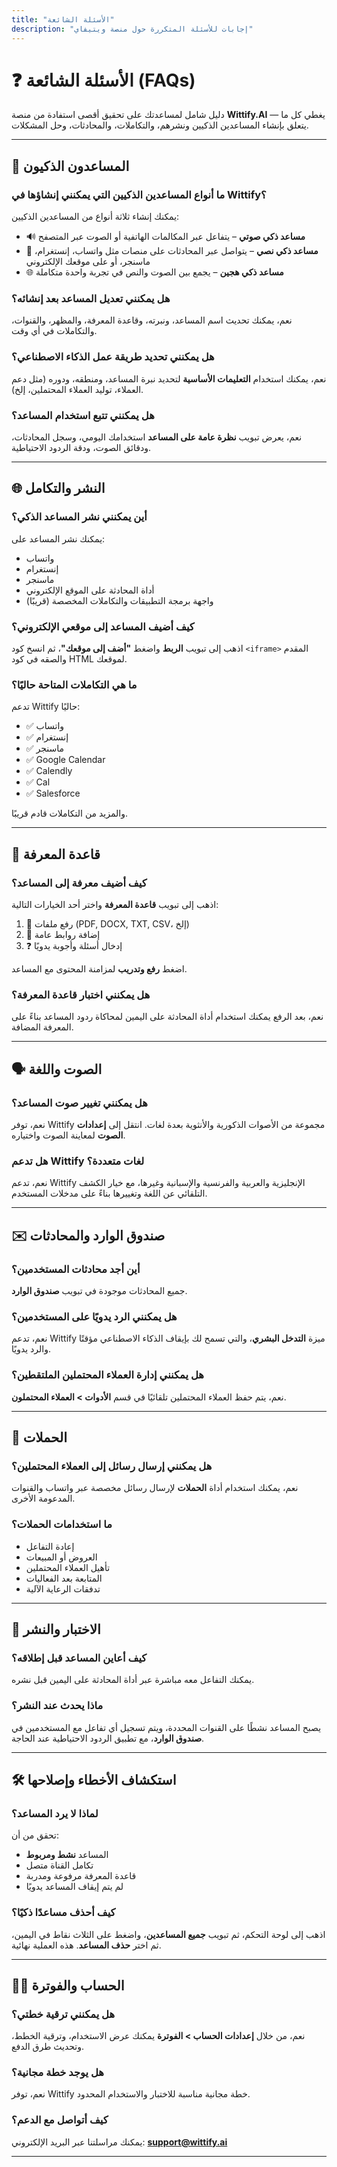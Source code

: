 ```yaml
---
title: "الأسئلة الشائعة"
description: "إجابات للأسئلة المتكررة حول منصة ويتيفاي"
---
```

# ❓ الأسئلة الشائعة (FAQs)

دليل شامل لمساعدتك على تحقيق أقصى استفادة من منصة **Wittify.AI** — يغطي كل ما يتعلق بإنشاء المساعدين الذكيين ونشرهم، والتكاملات، والمحادثات، وحل المشكلات.

---

## 🤖 المساعدون الذكيون

### ما أنواع المساعدين الذكيين التي يمكنني إنشاؤها في Wittify؟

يمكنك إنشاء ثلاثة أنواع من المساعدين الذكيين:

* 🔊 **مساعد ذكي صوتي** – يتفاعل عبر المكالمات الهاتفية أو الصوت عبر المتصفح
* 💬 **مساعد ذكي نصي** – يتواصل عبر المحادثات على منصات مثل واتساب، إنستغرام، ماسنجر، أو على موقعك الإلكتروني
* 🌐 **مساعد ذكي هجين** – يجمع بين الصوت والنص في تجربة واحدة متكاملة

### هل يمكنني تعديل المساعد بعد إنشائه؟

نعم، يمكنك تحديث اسم المساعد، ونبرته، وقاعدة المعرفة، والمظهر، والقنوات، والتكاملات في أي وقت.

### هل يمكنني تحديد طريقة عمل الذكاء الاصطناعي؟

نعم، يمكنك استخدام **التعليمات الأساسية** لتحديد نبرة المساعد، ومنطقه، ودوره (مثل دعم العملاء، توليد العملاء المحتملين، إلخ).

### هل يمكنني تتبع استخدام المساعد؟

نعم، يعرض تبويب **نظرة عامة على المساعد** استخدامك اليومي، وسجل المحادثات، ودقائق الصوت، ودقة الردود الاحتياطية.

---

## 🌐 النشر والتكامل

### أين يمكنني نشر المساعد الذكي؟

يمكنك نشر المساعد على:

* واتساب
* إنستغرام
* ماسنجر
* أداة المحادثة على الموقع الإلكتروني
* واجهة برمجة التطبيقات والتكاملات المخصصة (قريبًا)

### كيف أضيف المساعد إلى موقعي الإلكتروني؟

اذهب إلى تبويب **الربط** واضغط **"أضف إلى موقعك"**، ثم انسخ كود `<iframe>` المقدم والصقه في كود HTML لموقعك.

### ما هي التكاملات المتاحة حاليًا؟

تدعم Wittify حاليًا:

* ✅ واتساب
* ✅ إنستغرام
* ✅ ماسنجر
* ✅ Google Calendar
* ✅ Calendly
* ✅ Cal
* ✅ Salesforce

والمزيد من التكاملات قادم قريبًا.

---

## 🧠 قاعدة المعرفة

### كيف أضيف معرفة إلى المساعد؟

اذهب إلى تبويب **قاعدة المعرفة** واختر أحد الخيارات التالية:

1. 📁 رفع ملفات (PDF, DOCX, TXT, CSV، إلخ)
2. 🔗 إضافة روابط عامة
3. ❓ إدخال أسئلة وأجوبة يدويًا

اضغط **رفع وتدريب** لمزامنة المحتوى مع المساعد.

### هل يمكنني اختبار قاعدة المعرفة؟

نعم، بعد الرفع يمكنك استخدام أداة المحادثة على اليمين لمحاكاة ردود المساعد بناءً على المعرفة المضافة.

---

## 🗣 الصوت واللغة

### هل يمكنني تغيير صوت المساعد؟

نعم، توفر Wittify مجموعة من الأصوات الذكورية والأنثوية بعدة لغات. انتقل إلى **إعدادات الصوت** لمعاينة الصوت واختياره.

### هل تدعم Wittify لغات متعددة؟

نعم، تدعم Wittify الإنجليزية والعربية والفرنسية والإسبانية وغيرها، مع خيار الكشف التلقائي عن اللغة وتغييرها بناءً على مدخلات المستخدم.

---

## ✉️ صندوق الوارد والمحادثات

### أين أجد محادثات المستخدمين؟

جميع المحادثات موجودة في تبويب **صندوق الوارد**.

### هل يمكنني الرد يدويًا على المستخدمين؟

نعم، تدعم Wittify ميزة **التدخل البشري**، والتي تسمح لك بإيقاف الذكاء الاصطناعي مؤقتًا والرد يدويًا.

### هل يمكنني إدارة العملاء المحتملين الملتقطين؟

نعم، يتم حفظ العملاء المحتملين تلقائيًا في قسم **الأدوات > العملاء المحتملون**.

---

## 📣 الحملات

### هل يمكنني إرسال رسائل إلى العملاء المحتملين؟

نعم، يمكنك استخدام أداة **الحملات** لإرسال رسائل مخصصة عبر واتساب والقنوات المدعومة الأخرى.

### ما استخدامات الحملات؟

* إعادة التفاعل
* العروض أو المبيعات
* تأهيل العملاء المحتملين
* المتابعة بعد الفعاليات
* تدفقات الرعاية الآلية

---

## 🧪 الاختبار والنشر

### كيف أعاين المساعد قبل إطلاقه؟

يمكنك التفاعل معه مباشرة عبر أداة المحادثة على اليمين قبل نشره.

### ماذا يحدث عند النشر؟

يصبح المساعد نشطًا على القنوات المحددة، ويتم تسجيل أي تفاعل مع المستخدمين في **صندوق الوارد**، مع تطبيق الردود الاحتياطية عند الحاجة.

---

## 🛠️ استكشاف الأخطاء وإصلاحها

### لماذا لا يرد المساعد؟

تحقق من أن:

* المساعد **نشط ومربوط**
* تكامل القناة متصل
* قاعدة المعرفة مرفوعة ومدربة
* لم يتم إيقاف المساعد يدويًا

### كيف أحذف مساعدًا ذكيًا؟

اذهب إلى لوحة التحكم، ثم تبويب **جميع المساعدين**، واضغط على الثلاث نقاط في اليمين، ثم اختر **حذف المساعد**. هذه العملية نهائية.

---

## 🧑‍💼 الحساب والفوترة

### هل يمكنني ترقية خطتي؟

نعم، من خلال **إعدادات الحساب > الفوترة** يمكنك عرض الاستخدام، وترقية الخطط، وتحديث طرق الدفع.

### هل يوجد خطة مجانية؟

نعم، توفر Wittify خطة مجانية مناسبة للاختبار والاستخدام المحدود.

### كيف أتواصل مع الدعم؟

يمكنك مراسلتنا عبر البريد الإلكتروني: **[support@wittify.ai](mailto:support@wittify.ai)**

---
